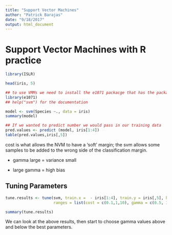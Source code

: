 ```yaml
---
title: "Support Vector Machines"
author: "Patrick Barajas"
date: "9/18/2017"
output: html_document
---
```

# Support Vector Machines with R practice

```r
library(ISLR)
```

```r
head(iris, 5)
```
```r
## to use VMMs we need to install the e1071 packacge that has the packages
library(e1071)
## help("svm") for the documentation
```

```r
model <- svm(Species ~., data = iris)
summary(model)
```

```r
## If we wanted to predict number we would pass in our training data
pred.values <- predict (model, iris[1:4])
table(pred.values,iris[,5])
```
cost is what allows the NVM to have a 'soft' margin; the svm allows some 
samples to be added to the wrong side of the classification margin.

* gamma large = variance small

* large gamma = high bias

## Tuning Parameters
```r
tune.results <- tune(svm, train.x =  - iris[1:4], train.y = iris[,5], kernal = 'radial',
                     ranges = list(cost = c(0.1,1,10), gamma = c(0.5, 1, 2)))
```

```r
summary(tune.results)
```
We can look at the above results, then start to choose gamma values above and below the best parameters.

